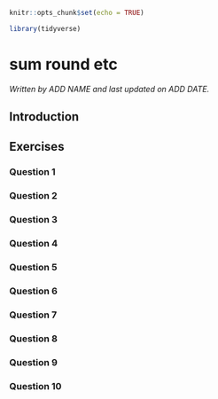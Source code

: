
```r
knitr::opts_chunk$set(echo = TRUE)

library(tidyverse)
```

# sum round etc

*Written by ADD NAME and last updated on ADD DATE.*

## Introduction


## Exercises

### Question 1

### Question 2

### Question 3

### Question 4

### Question 5

### Question 6

### Question 7

### Question 8

### Question 9

### Question 10
